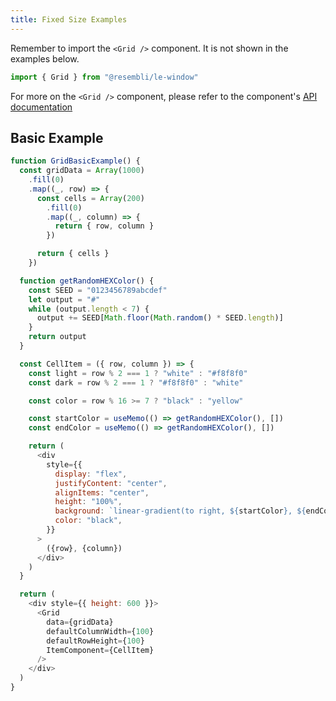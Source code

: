 ```yaml
---
title: Fixed Size Examples
---
```


Remember to import the `<Grid />` component. It is not shown in the examples below.

```js
import { Grid } from "@resembli/le-window"
```

For more on the `<Grid />` component, please refer to the component's [API documentation](/docs/le-window/grid)

## Basic Example

```js live
function GridBasicExample() {
  const gridData = Array(1000)
    .fill(0)
    .map((_, row) => {
      const cells = Array(200)
        .fill(0)
        .map((_, column) => {
          return { row, column }
        })

      return { cells }
    })

  function getRandomHEXColor() {
    const SEED = "0123456789abcdef"
    let output = "#"
    while (output.length < 7) {
      output += SEED[Math.floor(Math.random() * SEED.length)]
    }
    return output
  }

  const CellItem = ({ row, column }) => {
    const light = row % 2 === 1 ? "white" : "#f8f8f0"
    const dark = row % 2 === 1 ? "#f8f8f0" : "white"

    const color = row % 16 >= 7 ? "black" : "yellow"

    const startColor = useMemo(() => getRandomHEXColor(), [])
    const endColor = useMemo(() => getRandomHEXColor(), [])

    return (
      <div
        style={{
          display: "flex",
          justifyContent: "center",
          alignItems: "center",
          height: "100%",
          background: `linear-gradient(to right, ${startColor}, ${endColor}`,
          color: "black",
        }}
      >
        ({row}, {column})
      </div>
    )
  }

  return (
    <div style={{ height: 600 }}>
      <Grid
        data={gridData}
        defaultColumnWidth={100}
        defaultRowHeight={100}
        ItemComponent={CellItem}
      />
    </div>
  )
}
```
